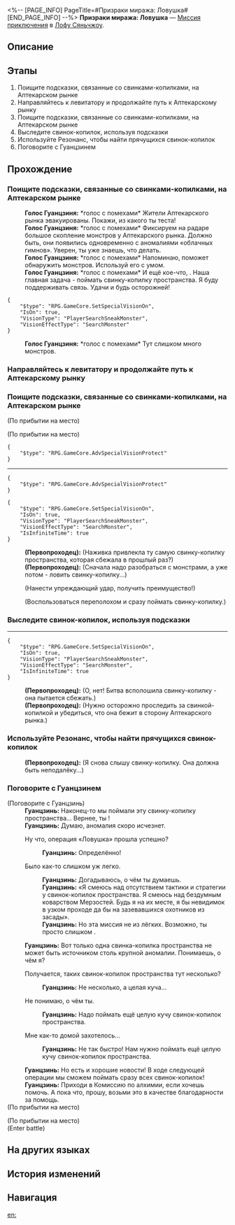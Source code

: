 <%-- [PAGE_INFO]
PageTitle=#Призраки миража: Ловушка#
[END_PAGE_INFO] --%>
{{Дополнить|Диалоги.}}
{{Миссия Инфобокс
|id              = 4072012
|Название        = 
|Изображение     = Миссия Призраки миража Ловушка.png
|Тип             = Миссия приключения
|Событие         = 
|Глава           = 
|Условия         = 
|Персонажи       = Голос Гуанцзиня; Гуанцзинь; Первопроходец
|СтартЛокация    = [[Лофу Сяньчжоу]] — [[Комиссия по алхимии]]
|Мир             = Лофу Сяньчжоу
|Предыдущая      = 
|Следующая       = 
|Награды         = 
}}
'''Призраки миража: Ловушка''' — [[Миссия приключения]] в [[Лофу Сяньчжоу]].

==Описание==
{{Описание|<!--официальное описание из Перекрёстка судеб-->}}

==Этапы==
# Поищите подсказки, связанные со свинками-копилками, на Аптекарском рынке
# Направляйтесь к левитатору и продолжайте путь к Аптекарскому рынку
# Поищите подсказки, связанные со свинками-копилками, на Аптекарском рынке
# Выследите свинок-копилок, используя подсказки
# Используйте Резонанс, чтобы найти прячущихся свинок-копилок
# Поговорите с Гуанцзинем

==Прохождение==
{{Дополнить}}

===Поищите подсказки, связанные со свинками-копилками, на Аптекарском рынке===
{{Описание миссии|тип=Миссия приключения|локация=Комиссия по алхимии|Комиссия по балансу установила, что облачные гимны - дело рук свинки-копилки пространства. Вы решили отправиться на операцию «Ловушка».<br />Комиссия по балансу расставила приманки по всему Аптекарскому рынку. Она надеется, что вы сможете поймать свинку-копилку, вызывающую аномалии...}}
{{Диалог Начало}}
:'''Голос Гуанцзиня:''' *голос с помехами* Жители Аптекарского рынка эвакуированы. Покажи, из какого ты теста!
:'''Голос Гуанцзиня:''' *голос с помехами* Фиксируем на радаре большое скопление монстров у Аптекарского рынка. Должно быть, они появились одновременно с аномалиями «облачных гимнов». Уверен, ты уже знаешь, что делать.
:'''Голос Гуанцзиня:''' *голос с помехами* Напоминаю, {{Цвет|Ключевой|nobold=1|генератор реверберации}} поможет обнаружить монстров. Используй его с умом.
:'''Голос Гуанцзиня:''' *голос с помехами* И ещё кое-что, {{Цвет|Ключевой|nobold=1|сражаться необязательно}}. Наша главная задача - поймать свинку-копилку пространства. Я буду поддерживать связь. Удачи и будь осторожней!
<pre>{
	"$type": "RPG.GameCore.SetSpecialVisionOn",
	"IsOn": true,
	"VisionType": "PlayerSearchSneakMonster",
	"VisionEffectType": "SearchMonster"
}</pre>
:'''Голос Гуанцзиня:''' *голос с помехами* Тут слишком много монстров. {{Цвет|Ключевой|nobold=1|Беги к левитатору, помни, что сражаться необязательно!}}
{{Диалог Конец}}

===Направляйтесь к левитатору и продолжайте путь к Аптекарскому рынку===
{{Диалог Начало}}

{{Диалог Конец}}

===Поищите подсказки, связанные со свинками-копилками, на Аптекарском рынке===
{{Диалог Начало}}
;(По прибытии на место)

;(По прибытии на место)
<pre>{
	"$type": "RPG.GameCore.AdvSpecialVisionProtect"
}</pre>
----
<pre>{
	"$type": "RPG.GameCore.AdvSpecialVisionProtect"
}</pre>
<pre>{
	"$type": "RPG.GameCore.SetSpecialVisionOn",
	"IsOn": true,
	"VisionType": "PlayerSearchSneakMonster",
	"VisionEffectType": "SearchMonster",
	"IsInfiniteTime": true
}</pre>
:'''(Первопроходец):''' (Наживка привлекла ту самую свинку-копилку пространства, которая сбежала в прошлый раз?)
:'''(Первопроходец):''' (Сначала надо разобраться с монстрами, а уже потом - ловить свинку-копилку...)
:{{Диалог|Стрелка}} (Нанести упреждающий удар, получить преимущество!)
:{{Диалог|Стрелка}} (Воспользоваться переполохом и сразу поймать свинку-копилку.)
{{Диалог Конец}}

===Выследите свинок-копилок, используя подсказки===
{{Диалог Начало}}
----
<pre>{
	"$type": "RPG.GameCore.SetSpecialVisionOn",
	"IsOn": true,
	"VisionType": "PlayerSearchSneakMonster",
	"VisionEffectType": "SearchMonster",
	"IsInfiniteTime": true
}</pre>
:'''(Первопроходец):''' (О, нет! Битва всполошила свинку-копилку - она пытается сбежать.)
:'''(Первопроходец):''' (Нужно осторожно проследить за свинкой-копилкой и убедиться, что она бежит в сторону Аптекарского рынка.)
{{Диалог Конец}}

===Используйте Резонанс, чтобы найти прячущихся свинок-копилок===
{{Диалог Начало}}

:'''(Первопроходец):''' (Я снова слышу свинку-копилку. Она должна быть неподалёку...)
{{Диалог Конец}}

===Поговорите с Гуанцзинем===
{{Диалог Начало}}

;(Поговорите с Гуанцзинь)
:'''Гуанцзинь:''' Наконец-то мы поймали эту свинку-копилку пространства... Вернее, ты {{MC|ж=поймала|м=поймал}}!
:'''Гуанцзинь:''' Думаю, аномалия скоро исчезнет.
:{{Диалог|Стрелка}} Ну что, операция «Ловушка» прошла успешно?
::'''Гуанцзинь:''' Определённо!
:{{Диалог|Стрелка}} Было как-то слишком уж легко.
::'''Гуанцзинь:''' Догадываюсь, о чём ты думаешь.
::'''Гуанцзинь:''' «Я смеюсь над отсутствием тактики и стратегии у свинок-копилок пространства. Я смеюсь над бездумным коварством Мерзостей. Будь я на их месте, я бы {{MC|ж=поставила|м=поставил}} невидимок в узком проходе да {{MC|ж=нападала|м=нападал}} бы на зазевавшихся охотников из засады».
::'''Гуанцзинь:''' Но эта миссия не из лёгких. Возможно, ты просто слишком {{MC|ж=умелая|м=умелый}}.
:'''Гуанцзинь:''' Вот только одна свинка-копилка пространства не может быть источником столь крупной аномалии. Понимаешь, о чём я?
:{{Диалог|Стрелка}} Получается, таких свинок-копилок пространства тут несколько?
::'''Гуанцзинь:''' Не несколько, а целая куча...
:{{Диалог|Стрелка}} Не понимаю, о чём ты.
::'''Гуанцзинь:''' Надо поймать ещё целую кучу свинок-копилок пространства.
:{{Диалог|Стрелка}} Мне как-то домой захотелось...
::'''Гуанцзинь:''' Не так быстро! Нам нужно поймать ещё целую кучу свинок-копилок пространства.
:'''Гуанцзинь:''' Но есть и хорошие новости! В ходе следующей операции мы сможем поймать сразу всех свинок-копилок!
:'''Гуанцзинь:''' Приходи в Комиссию по алхимии, если хочешь помочь. А пока что, прошу, возьми это в качестве благодарности за помощь.
;(По прибытии на место)

;(По прибытии на место)
;(Enter battle)
::{{tx|Enemy list missing}}
<!--Unknown TalkSentence: 940720109-->
{{Диалог Конец}}

==На других языках==
{{На других языках
|en   = Wraiths of Mirage: Hunting Operation
|zhs  = 蜃楼遁影•追猎行动
|zht  = 蜃樓遁影•追獵行動
|ja   = 蜃気楼の隠影・追猟行動
|ko   = 사라진 신기루•사냥 작전
|es   = Espectros del espejismo: misión de caza
|fr   = Spectres de mirage&nbsp;: Opération Coup de filet
|ru   = Призраки миража: Ловушка
|th   = ภูตแห่งมายา: ปฏิบัติการไล่ล่า
|vi   = Ảo Ảnh Hiện Hữu - Hành Động Săn Bắn
|de   = Geister des Phantoms: Verfolgungsjagd
|id   = Roh Fatamorgana: Operasi Perburuan
|pt   = Espectros da Miragem: Operação de Caça
}}

==История изменений==
{{История изменений|3.5}}

==Навигация==
{{Миссия приключения Навбокс|Глава }}

[[en:]]
